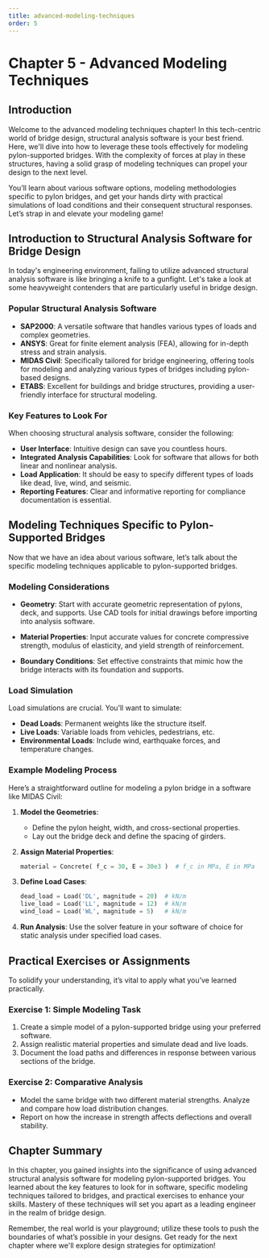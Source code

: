 ```yaml
---
title: advanced-modeling-techniques
order: 5
---
```


# Chapter 5 - Advanced Modeling Techniques

## Introduction
Welcome to the advanced modeling techniques chapter! In this tech-centric world of bridge design, structural analysis software is your best friend. Here, we'll dive into how to leverage these tools effectively for modeling pylon-supported bridges. With the complexity of forces at play in these structures, having a solid grasp of modeling techniques can propel your design to the next level.

You’ll learn about various software options, modeling methodologies specific to pylon bridges, and get your hands dirty with practical simulations of load conditions and their consequent structural responses. Let’s strap in and elevate your modeling game!

## Introduction to Structural Analysis Software for Bridge Design
In today's engineering environment, failing to utilize advanced structural analysis software is like bringing a knife to a gunfight. Let's take a look at some heavyweight contenders that are particularly useful in bridge design.

### Popular Structural Analysis Software
- **SAP2000**: A versatile software that handles various types of loads and complex geometries.
- **ANSYS**: Great for finite element analysis (FEA), allowing for in-depth stress and strain analysis.
- **MIDAS Civil**: Specifically tailored for bridge engineering, offering tools for modeling and analyzing various types of bridges including pylon-based designs.
- **ETABS**: Excellent for buildings and bridge structures, providing a user-friendly interface for structural modeling.

### Key Features to Look For
When choosing structural analysis software, consider the following:
- **User Interface**: Intuitive design can save you countless hours.
- **Integrated Analysis Capabilities**: Look for software that allows for both linear and nonlinear analysis.
- **Load Application**: It should be easy to specify different types of loads like dead, live, wind, and seismic.
- **Reporting Features**: Clear and informative reporting for compliance documentation is essential.

## Modeling Techniques Specific to Pylon-Supported Bridges
Now that we have an idea about various software, let’s talk about the specific modeling techniques applicable to pylon-supported bridges.

### Modeling Considerations
- **Geometry**: Start with accurate geometric representation of pylons, deck, and supports. Use CAD tools for initial drawings before importing into analysis software.

- **Material Properties**: Input accurate values for concrete compressive strength, modulus of elasticity, and yield strength of reinforcement.

- **Boundary Conditions**: Set effective constraints that mimic how the bridge interacts with its foundation and supports.

### Load Simulation
Load simulations are crucial. You’ll want to simulate:
- **Dead Loads**: Permanent weights like the structure itself.
- **Live Loads**: Variable loads from vehicles, pedestrians, etc.
- **Environmental Loads**: Include wind, earthquake forces, and temperature changes.

### Example Modeling Process
Here’s a straightforward outline for modeling a pylon bridge in a software like MIDAS Civil:

1. **Model the Geometries**:
   - Define the pylon height, width, and cross-sectional properties.
   - Lay out the bridge deck and define the spacing of girders.

2. **Assign Material Properties**:
   ```python
   material = Concrete( f_c = 30, E = 30e3 )  # f_c in MPa, E in MPa
   ```

3. **Define Load Cases**:
   ```python
   dead_load = Load('DL', magnitude = 20)  # kN/m
   live_load = Load('LL', magnitude = 12)  # kN/m
   wind_load = Load('WL', magnitude = 5)   # kN/m
   ```

4. **Run Analysis**:
   Use the solver feature in your software of choice for static analysis under specified load cases.

## Practical Exercises or Assignments
To solidify your understanding, it’s vital to apply what you’ve learned practically.

### Exercise 1: Simple Modeling Task
1. Create a simple model of a pylon-supported bridge using your preferred software.
2. Assign realistic material properties and simulate dead and live loads.
3. Document the load paths and differences in response between various sections of the bridge.

### Exercise 2: Comparative Analysis
- Model the same bridge with two different material strengths. Analyze and compare how load distribution changes.
- Report on how the increase in strength affects deflections and overall stability.

## Chapter Summary
In this chapter, you gained insights into the significance of using advanced structural analysis software for modeling pylon-supported bridges. You learned about the key features to look for in software, specific modeling techniques tailored to bridges, and practical exercises to enhance your skills. Mastery of these techniques will set you apart as a leading engineer in the realm of bridge design.

Remember, the real world is your playground; utilize these tools to push the boundaries of what’s possible in your designs. Get ready for the next chapter where we'll explore design strategies for optimization!
